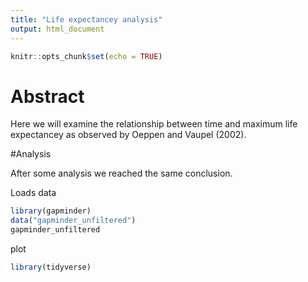 ```yaml
---
title: "Life expectancey analysis"
output: html_document
---
```


```r
knitr::opts_chunk$set(echo = TRUE)
```

# Abstract

Here we will examine the relationship between time and maximum life expectancey as observed by Oeppen and Vaupel (2002).

#Analysis

After some analysis we reached the same conclusion.

Loads data
```r
library(gapminder)
data("gapminder_unfiltered")
gapminder_unfiltered
```

plot
```r
library(tidyverse)

```

